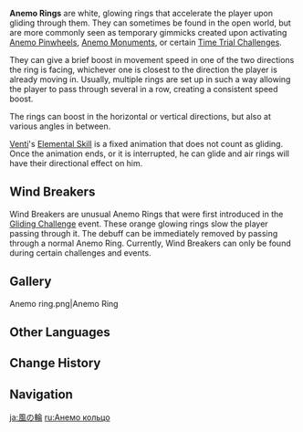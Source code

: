 {{Terminology Infobox
|image        = Anemo ring.png
|type         = Exploration
}}
'''Anemo Rings''' are white, glowing rings that accelerate the player upon gliding through them. They can sometimes be found in the open world, but are more commonly seen as temporary gimmicks created upon activating [[Anemo Pinwheel]]s, [[Anemo Monument]]s, or certain [[Time Trial Challenge]]s.

They can give a brief boost in movement speed in one of the two directions the ring is facing, whichever one is closest to the direction the player is already moving in. Usually, multiple rings are set up in such a way allowing the player to pass through several in a row, creating a consistent speed boost.

The rings can boost in the horizontal or vertical directions, but also at various angles in between.

[[Venti]]'s [[Elemental Skill]] is a fixed animation that does not count as gliding. Once the animation ends, or it is interrupted, he can glide and air rings will have their directional effect on him.

==Wind Breakers==
Wind Breakers are unusual Anemo Rings that were first introduced in the [[Gliding Challenge]] event. These orange glowing rings slow the player passing through it. The debuff can be immediately removed by passing through a normal Anemo Ring. Currently, Wind Breakers can only be found during certain challenges and events.

==Gallery==
<gallery>
Anemo ring.png|Anemo Ring
</gallery>

==Other Languages==
{{Other Languages
|en      = Anemo Ring
|zhs     = 风圈
|zhs_rm  = Fēngquān
|zht     = 風圈
|zht_rm  = Fēngquān
|zh_tl   = {{Lex|Anemo|zh}} Ring
|ja      = 風の輪
|ja_rm   = Kaze no Wa{{Assumed}}
|ja_tl   = {{Lex|Anemo|ja}} Ring
|ko      = 바람 고리
|ko_tl   = Anemo Ring
|es      = Anillo Anemo
|es_tl   = Anemo Ring
|fr      = Anneau Anémo
|fr_tl   = Anemo Ring
|ru      = Анемо кольцо
|ru_tl   = Anemo Ring
|th      = วงแหวนลม
|th_rm   = 
|th_tl   = 
|vi      = Vòng Tròn Gió
|vi_tl   = 
|de      = <!--Anemoring--><!--source?-->
|de_tl   = <!--Anemo Ring-->
|id      = Cincin Anemo
|id_tl   = Anemo Ring
|pt      = 
|pt_tl   = 
|tr      = Rüzgar Halkası
|tr_tl   = {{Lex|Anemo|tr}} Loop
|it      = Anello di Anemo
|it_tl   = Ring of Anemo
}}

==Change History==
{{Change History|1.0}}

==Navigation==
{{Exploration Navbox}}

[[ja:風の輪]]
[[ru:Анемо кольцо]]